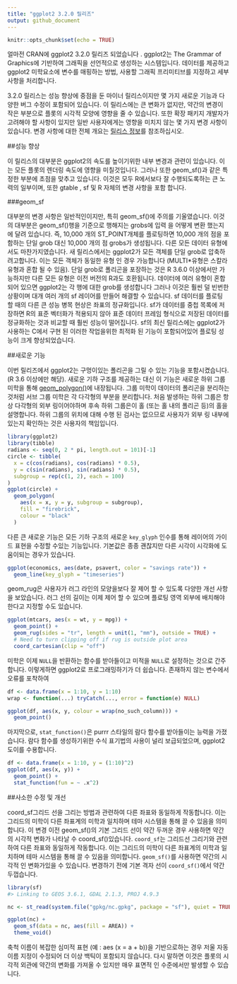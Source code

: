 ```yaml
---
title: "ggplot2 3.2.0 릴리즈"
output: github_document
---
```


```r
knitr::opts_chunk$set(echo = TRUE)
```

얼마전 CRAN에 ggplot2 3.2.0 릴리즈 되었습니다 . ggplot2는 The Grammar of Graphics에 기반하여 그래픽을 선언적으로 생성하는 시스템입니다. 데이터를 제공하고 ggplot2 미학요소에 변수를 매핑하는 방법, 사용할 그래픽 프리미티브를 지정하고 세부 사항을 처리합니다.

3.2.0 릴리스는 성능 향상에 중점을 둔 마이너 릴리스이지만 몇 가지 새로운 기능과 다양한 버그 수정이 포함되어 있습니다. 이 릴리스에는 큰 변화가 없지만, 약간의 변경이 작은 부분으로 플롯의 시각적 모양에 영향을 줄 수 있습니다. 또한 확장 패키지 개발자가 고려해야 할 사항이 있지만 일반 사용자에게는 영향을 미치지 않는 몇 가지 변경 사항이 있습니다. 변경 사항에 대한 전체 개요는 [릴리스 정보](https://ggplot2.tidyverse.org/news/index.html)를 참조하십시오.


##성능 향상

이 릴리스의 대부분은 ggplot2의 속도를 높이기위한 내부 변경과 관련이 있습니다. 이는 모든 플롯의 렌더링 속도에 영향을 미칠것입니다. 그러나 또한 geom_sf()과 같은 특정한 부분에 초점을 맞추고 있습니다. 이것은 모두 R에서보다 잘 수행되도록하는 큰 노력의 일부이며, 또한 gtable , sf 및 R 자체의 변경 사항을 포함 합니다.

###geom_sf

대부분의 변경 사항은 일반적인이지만, 특히 geom_sf()에 주의를 기울였습니다. 이것의 대부분은 geom_sf()행을 기준으로 행해지는 grobs에 입력 을 어떻게 변환 했는지 에 달려 있습니다. 즉, 10,000 개의 ST_POINT개체를 플로팅하면 10,000 개의 점을 포함하는 단일 grob 대신 10,000 개의 점 grobs가 생성됩니다. 다른 모든 데이터 유형에서도 마찬가지였습니다. 새 릴리스에서는 ggplot2가 모든 객체를 단일 grob로 압축하려고합니다. 이는 모든 객체가 동일한 유형 인 경우 가능합니다 (MULTI*유형은 스칼라 유형과 혼합 될 수 있음). 단일 grob로 폴리곤을 포장하는 것은 R 3.6.0 이상에서만 가능하지만 다른 모든 유형은 이전 버전의 R과도 호환됩니다. 데이터에 여러 유형이 혼합되어 있으면 ggplot2는 각 행에 대한 grob를 생성합니다 그러나 이것은 훨씬 덜 빈번한 상황이며 대개 여러 개의 sf 레이어를 만들어 해결할 수 있습니다. sf 데이터를 플로팅 할 때의 다른 큰 성능 병목 현상은 좌표의 정규화입니다. sf가 데이터를 중첩 목록에 저장하면 R의 표준 벡터화가 적용되지 않아 표준 데이터 프레임 형식으로 저장된 데이터를 정규화하는 것과 비교할 때 훨씬 성능이 떨어집니다. sf의 최신 릴리스에는 ggplot2가 사용하는 C에서 구현 된 이러한 작업을위한 최적화 된 기능이 포함되어있어 플로팅 성능이 크게 향상되었습니다.


##새로운 기능

이번 릴리즈에서 ggplot2는 구멍이있는 폴리곤을 그릴 수 있는 기능을 포함시켰습니다. (R 3.6 이상에만 해당). 새로운 기하 구조를 제공하는 대신 이 기능은 새로운 하위 그룹 미학을 통해 [geom_polygon()](https://ggplot2.tidyverse.org/reference/geom_polygon.html)에 내장됩니다. 그룹 미학이 데이터의 폴리곤을 분리하는 것처럼 서브 그룹 미학은 각 다각형의 부분을 분리합니다. 처음 발생하는 하위 그룹은 항상 다각형의 외부 링이어야하며 후속 하위 그룹은이 홀 (또는 홀 내의 폴리곤 등)의 홀을 설명합니다. 하위 그룹의 위치에 대해 수행 된 검사는 없으므로 사용자가 외부 링 내부에 있는지 확인하는 것은 사용자의 책임입니다.

```r
library(ggplot2)
library(tibble)
radians <- seq(0, 2 * pi, length.out = 101)[-1]
circle <- tibble(
  x = c(cos(radians), cos(radians) * 0.5),
  y = c(sin(radians), sin(radians) * 0.5),
  subgroup = rep(c(1, 2), each = 100)
)
ggplot(circle) +
  geom_polygon(
    aes(x = x, y = y, subgroup = subgroup),
    fill = "firebrick",
    colour = "black"
  )
```


다른 큰 새로운 기능은 모든 기하 구조의 새로운 `key_glyph` 인수를 통해 레이어의 가이드 표현을 수정할 수있는 기능입니다. 기본값은 종종 괜찮지만 다른 시각이 시각화에 도움이되는 경우가 있습니다.

```r
ggplot(economics, aes(date, psavert, color = "savings rate")) +
  geom_line(key_glyph = "timeseries")
```


geom_rug은 사용자가 러그 라인의 모양을보다 잘 제어 할 수 있도록 다양한 개선 사항을 보았습니다. 러그 선의 길이는 이제 제어 할 수 있으며 플로팅 영역 외부에 배치해야한다고 지정할 수도 있습니다.

```r
ggplot(mtcars, aes(x = wt, y = mpg)) +
  geom_point() +
  geom_rug(sides = "tr", length = unit(1, "mm"), outside = TRUE) +
  # Need to turn clipping off if rug is outside plot area
  coord_cartesian(clip = "off")
```


미학은 이제 `NULL`을 반환하는 함수를 받아들이고 미적을 `NULL`로 설정하는 것으로 간주합니다. 이렇게하면 ggplot2로 프로그래밍하기가 더 쉽습니다. 존재하지 않는 변수에서 오류를 포착하여

```r
df <- data.frame(x = 1:10, y = 1:10)
wrap <- function(...) tryCatch(..., error = function(e) NULL)

ggplot(df, aes(x, y, colour = wrap(no_such_column))) +
  geom_point()
```


마지막으로, `stat_function()`은 purrr 스타일의 람다 함수를 받아들이는 능력을 가졌습니다. 람다 함수를 생성하기위한 수식 표기법의 사용이 널리 보급되었으며, ggplot2도이를 수용합니다.

```r
df <- data.frame(x = 1:10, y = (1:10)^2)
ggplot(df, aes(x, y)) +
  geom_point() +
  stat_function(fun = ~ .x^2)
```



##사소한 수정 및 개선

coord_sf그리드 선을 그리는 방법과 관련하여 다른 좌표와 동일하게 작동합니다. 이는 그리드의 미학이 다른 좌표계의 미학과 일치하며 테마 시스템을 통해 끌 수 있음을 의미합니다. 이 변경 이전 geom_sf()의 기본 그리드 선이 약간 두꺼운 경우 사용하면 약간의 시각적 변화가 나타날 수 coord_sf()있습니다.
`coord_sf`는 그리드선 그리기와 관련하여 다른 좌표와 동일하게 작동합니다. 이는 그리드의 미학이 다른 좌표계의 미학과 일치하며 테마 시스템을 통해 끌 수 있음을 의미합니다. `geom_sf()`를 사용하면 약간의 시각적 인 변화가있을 수 있습니다. 변경하기 전에 기본 격자 선이 `coord_sf()`에서 약간 두껍습니다.

```r
library(sf)
#> Linking to GEOS 3.6.1, GDAL 2.1.3, PROJ 4.9.3

nc <- st_read(system.file("gpkg/nc.gpkg", package = "sf"), quiet = TRUE)

ggplot(nc) +
  geom_sf(data = nc, aes(fill = AREA)) +
  theme_void()
```

축척 이름이 복잡한 심미적 표현 (예 : aes (x = a + b))을 기반으로하는 경우 저울 자동 이름 지정이 수정되어 더 이상 백틱이 포함되지 않습니다. 다시 말하면 이것은 플롯의 시각적 외관에 약간의 변화를 가져올 수 있지만 매우 표면적 인 수준에서만 발생할 수 있습니다.

